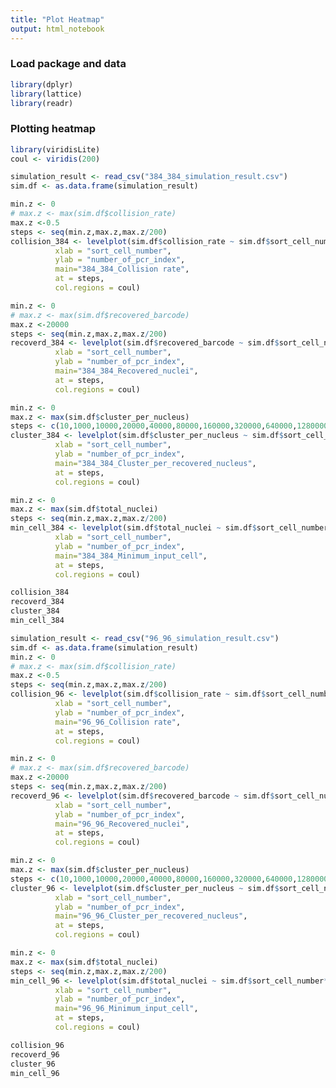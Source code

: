 ```yaml
---
title: "Plot Heatmap"
output: html_notebook
---
```


### Load package and data
```r
library(dplyr)
library(lattice)
library(readr)

```

### Plotting heatmap 
```r
library(viridisLite)
coul <- viridis(200)

simulation_result <- read_csv("384_384_simulation_result.csv")
sim.df <- as.data.frame(simulation_result)

min.z <- 0
# max.z <- max(sim.df$collision_rate)
max.z <-0.5
steps <- seq(min.z,max.z,max.z/200)
collision_384 <- levelplot(sim.df$collision_rate ~ sim.df$sort_cell_number*sim.df$number_of_pcr_index ,
          xlab = "sort_cell_number",
          ylab = "number_of_pcr_index",
          main="384_384_Collision rate",
          at = steps,
          col.regions = coul)

min.z <- 0
# max.z <- max(sim.df$recovered_barcode)
max.z <-20000
steps <- seq(min.z,max.z,max.z/200)
recoverd_384 <- levelplot(sim.df$recovered_barcode ~ sim.df$sort_cell_number*sim.df$number_of_pcr_index ,
          xlab = "sort_cell_number",
          ylab = "number_of_pcr_index",
          main="384_384_Recovered_nuclei",
          at = steps,
          col.regions = coul)

min.z <- 0
max.z <- max(sim.df$cluster_per_nucleus)
steps <- c(10,1000,10000,20000,40000,80000,160000,320000,640000,1280000,2560000,5120000,10240000,20480000,40960000,81920000,163840000,327680000,655360000)
cluster_384 <- levelplot(sim.df$cluster_per_nucleus ~ sim.df$sort_cell_number*sim.df$number_of_pcr_index ,
          xlab = "sort_cell_number",
          ylab = "number_of_pcr_index",
          main="384_384_Cluster_per_recovered_nucleus",
          at = steps,
          col.regions = coul)

min.z <- 0
max.z <- max(sim.df$total_nuclei)
steps <- seq(min.z,max.z,max.z/200)
min_cell_384 <- levelplot(sim.df$total_nuclei ~ sim.df$sort_cell_number*sim.df$number_of_pcr_index ,
          xlab = "sort_cell_number",
          ylab = "number_of_pcr_index",
          main="384_384_Minimum_input_cell",
          at = steps,
          col.regions = coul)

collision_384
recoverd_384
cluster_384
min_cell_384
```



```r
simulation_result <- read_csv("96_96_simulation_result.csv")
sim.df <- as.data.frame(simulation_result)
min.z <- 0
# max.z <- max(sim.df$collision_rate)
max.z <-0.5
steps <- seq(min.z,max.z,max.z/200)
collision_96 <- levelplot(sim.df$collision_rate ~ sim.df$sort_cell_number*sim.df$number_of_pcr_index ,
          xlab = "sort_cell_number",
          ylab = "number_of_pcr_index",
          main="96_96_Collision rate",
          at = steps,
          col.regions = coul)

min.z <- 0
# max.z <- max(sim.df$recovered_barcode)
max.z <-20000
steps <- seq(min.z,max.z,max.z/200)
recoverd_96 <- levelplot(sim.df$recovered_barcode ~ sim.df$sort_cell_number*sim.df$number_of_pcr_index ,
          xlab = "sort_cell_number",
          ylab = "number_of_pcr_index",
          main="96_96_Recovered_nuclei",
          at = steps,
          col.regions = coul)

min.z <- 0
max.z <- max(sim.df$cluster_per_nucleus)
steps <- c(10,1000,10000,20000,40000,80000,160000,320000,640000,1280000,2560000,5120000,10240000,20480000,40960000,81920000,163840000,327680000,655360000)
cluster_96 <- levelplot(sim.df$cluster_per_nucleus ~ sim.df$sort_cell_number*sim.df$number_of_pcr_index ,
          xlab = "sort_cell_number",
          ylab = "number_of_pcr_index",
          main="96_96_Cluster_per_recovered_nucleus",
          at = steps,
          col.regions = coul)

min.z <- 0
max.z <- max(sim.df$total_nuclei)
steps <- seq(min.z,max.z,max.z/200)
min_cell_96 <- levelplot(sim.df$total_nuclei ~ sim.df$sort_cell_number*sim.df$number_of_pcr_index ,
          xlab = "sort_cell_number",
          ylab = "number_of_pcr_index",
          main="96_96_Minimum_input_cell",
          at = steps,
          col.regions = coul)

collision_96
recoverd_96
cluster_96
min_cell_96
```

